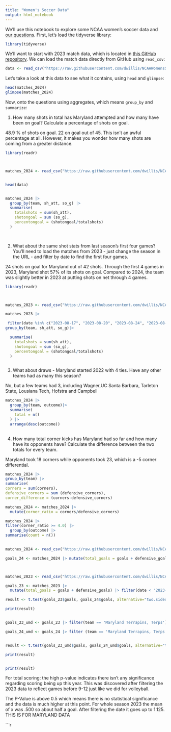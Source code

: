 ```yaml
---
title: "Women's Soccer Data"
output: html_notebook
---
```


We'll use this notebook to explore some NCAA women's soccer data and [our questions](https://docs.google.com/spreadsheets/d/1kTSrnl1URmcexIWLDMWqDnp3q-c2OS45uifnhjp10n4/edit#gid=0). First, let's load the tidyverse library:

```r
library(tidyverse)
```

We'll want to start with 2023 match data, which is located in [this GitHub repository](https://github.com/dwillis/NCAAWomensSoccerData). We can load the match data directly from GitHub using `read_csv`:

```r
data <- read_csv("https://raw.githubusercontent.com/dwillis/NCAAWomensSoccerData/main/data/ncaa_womens_soccer_matchstats_2024.csv")
```

Let's take a look at this data to see what it contains, using `head` and `glimpse`:

```r
head(matches_2024)
glimpse(matches_2024)
```

Now, onto the questions using aggregates, which means `group_by` and `summarize`:

1.  How many shots in total has Maryland attempted and how many have been on goal? Calculate a percentage of shots on goal.

48.9 % of shots on goal. 22 on goal out of 45. This isn't an awful percentage at all. However, it makes you wonder how many shots are coming from a greater distance.

```r
library(readr)



matches_2024 <- read_csv("https://raw.githubusercontent.com/dwillis/NCAAWomensSoccerData/main/data/ncaa_womens_soccer_matchstats_2024.csv")


head(data)


matches_2024 |>
  group_by(team, sh_att, so_g) |>
  summarise(
    totalshots = sum(sh_att),
    shotongoal = sum (so_g),
    percentongoal = (shotongoal/totalshots)
  )
  



```

2.  What about the same shot stats from last season's first four games? You'll need to load the matches from 2023 - just change the season in the URL - and filter by date to find the first four games.

24 shots on goal for Maryland out of 42 shots. Through the first 4 games in 2023, Maryland shot 57% of its shots on goal. Compared to 2024, the team was slightly better in 2023 at putting shots on net through 4 games.



```r
library(readr)



matches_2023 <- read_csv("https://raw.githubusercontent.com/dwillis/NCAAWomensSoccerData/main/data/ncaa_womens_soccer_matchstats_2023.csv")

matches_2023 |>

 filter(date %in% c("2023-08-17", "2023-08-20", "2023-08-24", "2023-08-27")) |>
group_by(team, sh_att, so_g)|>

  summarise(
    totalshots = sum(sh_att),
    shotongoal = sum (so_g),
    percentongoal = (shotongoal/totalshots)
  )



```

3.  What about draws - Maryland started 2022 with 4 ties. Have any other teams had as many this season?

No, but a few teams had 3, including Wagner,UC Santa Barbara, Tarleton State, Lousiana Tech, Hofstra and Campbell

```r
matches_2024 |>
  group_by(team, outcome)|>
  summarise(
    total = n()
  ) |>
  arrange(desc(outcome))
  
```

4.  How many total corner kicks has Maryland had so far and how many have its opponents have? Calculate the difference between the two totals for every team.

Maryland took 18 corners while opponents took 23, which is a -5 corner differential.

```r
matches_2024 |>
group_by(team) |>
summarise(
corners = sum(corners),
defensive_corners = sum (defensive_corners),
corner_difference = (corners-defensive_corners)


```


```r
matches_2024 <- matches_2024 |>
  mutate(corner_ratio = corners/defensive_corners)

matches_2024 |>
filter(corner_ratio >= 4.0) |>
  group_by(outcome) |>
summarise(count = n())
  

```


```r
matches_2024 <- read_csv("https://raw.githubusercontent.com/dwillis/NCAAWomensSoccerData/main/data/ncaa_womens_soccer_matchstats_2024.csv")

goals_24 <- matches_2024 |> mutate(total_goals = goals + defensive_goals)



matches_2023 <- read_csv("https://raw.githubusercontent.com/dwillis/NCAAWomensSoccerData/main/data/ncaa_womens_soccer_matchstats_2023.csv")

goals_23 <- matches_2023 |>
  mutate(total_goals = goals + defensive_goals) |> filter(date < '2023-09-12')

result <- t.test(goals_23$goals, goals_24$goals, alternative="two.sided", var.equal = TRUE)

print(result)


goals_23_umd <- goals_23 |> filter(team == 'Maryland Terrapins, Terps') |> mutate(season=2023) |> filter(date < '2023-09-12')

goals_24_umd <- goals_24 |> filter (team == 'Maryland Terrapins, Terps') |> mutate(season=2024)


result <- t.test(goals_23_umd$goals, goals_24_umd$goals, alternative="two.sided", var.equal = TRUE)

print(result)


print(result)

```
For total scoring: the high p-value indicates there isn't any significance regarding scoring being up this year. This was discovered after filtering the 2023 data to reflect games before 9-12 just like we did for volleyball.




The P-Value is above 0.5 which means there is no statistical significance and the data is much higher at this point. For whole season 2023 the mean of x was .500 so about half a goal. After filtering the date it goes up to 1.125. THIS IS FOR MARYLAND DATA

```r




